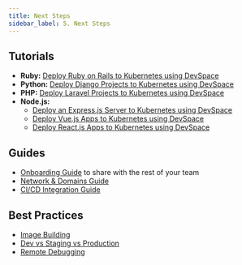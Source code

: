 ```yaml
---
title: Next Steps
sidebar_label: 5. Next Steps
---
```


## Tutorials
- **Ruby:** [Deploy Ruby on Rails to Kubernetes using DevSpace](https://devspace.cloud/blog/2019/10/21/deploy-ruby-on-rails-to-kubernetes)
- **Python:** [Deploy Django Projects to Kubernetes using DevSpace](https://devspace.cloud/blog/2019/10/18/deploy-django-to-kubernetes)
- **PHP:** [Deploy Laravel Projects to Kubernetes using DevSpace](https://devspace.cloud/blog/2019/10/16/deploy-laravel-to-kubernetes)
- **Node.js:**
  - [Deploy an Express.js Server to Kubernetes using DevSpace](https://devspace.cloud/blog/2019/10/15/deploy-express.js-server-to-kubernetes)
  - [Deploy Vue.js Apps to Kubernetes using DevSpace](https://devspace.cloud/blog/2019/09/30/deploy-vue-js-to-kubernetes)
  - [Deploy React.js Apps to Kubernetes using DevSpace](https://devspace.cloud/blog/2019/03/07/deploy-react-js-to-kubernetes)

## Guides
- [Onboarding Guide](../guides/basics.mdx) to share with the rest of your team
- [Network & Domains Guide](../guides/networking-domains.mdx)
- [CI/CD Integration Guide](../guides/ci-cd-integration.mdx)

## Best Practices
- [Image Building](../guidesimage-building.mdx)
- [Dev vs Staging vs Production](../guidesdev-staging-production.mdx)
- [Remote Debugging](../guidesremote-debugging.mdx)
